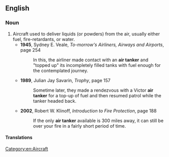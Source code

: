 ==English==

===Noun===
{{en-noun|sg=[[air]] [[tanker]]}}
# Aircraft used to deliver liquids (or powders) from the air, usually either fuel, fire-retardants, or water.
#* '''1945''', Sydney E. Veale, ''To-morrow's Airliners, Airways and Airports'', page 254
#*: In this, the airliner made contact with an '''air tanker''' and "topped up" its incompletely filled tanks with fuel enough for the contemplated journey.
#* '''1989''', Julian Jay Savarin, ''Trophy'', page 157
#*: Sometime later, they made a rendezvous with a Victor '''air tanker''' for a top-up of fuel and then resumed patrol while the tanker headed back.
#* '''2002''', Robert W. Klinoff, ''Introduction to Fire Protection'', page 188
#*: If the only '''air tanker''' available is 300 miles away, it can still be over your fire in a fairly short period of time.

====Translations====
{{trans-top|aircraft used to deliver liquids (or powders) from the air}}
{{trans-mid}}
{{trans-bottom}}

[[Category:en:Aircraft]]